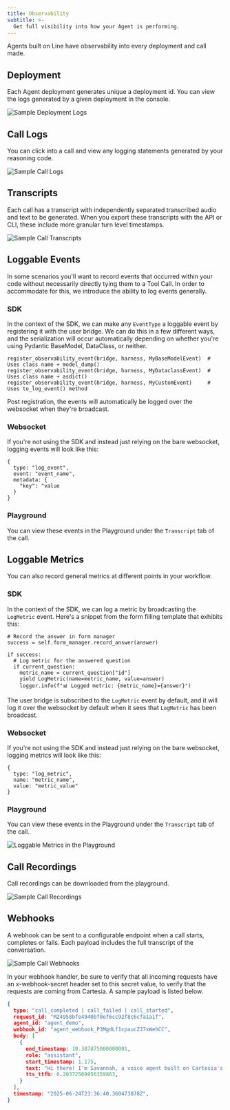 ```yaml
---
title: Observability
subtitle: >-
  Get full visibility into how your Agent is performing.
---
```


Agents built on Line have observability into every deployment and call made.


## Deployment 
Each Agent deployment generates unique a deployment id. You can view the logs generated by a given deployment in the console.

<Frame>
  <img src="/assets/images/agents/deployment_logs.png" alt="Sample Deployment Logs"/>
</Frame>

## Call Logs
You can click into a call and view any logging statements generated by your reasoning code. 

<Frame>
  <img src="/assets/images/agents/call-logs.png" alt="Sample Call Logs"/>
</Frame>

## Transcripts
Each call has a transcript with independently separated transcribed audio and text to be generated. When you export these
transcripts with the API or CLI, these include more granular turn level timestamps.


<Frame>
  <img src="/assets/images/agents/call-transcripts.png" alt="Sample Call Transcripts"/>
</Frame>

## Loggable Events
In some scenarios you'll want to record events that occurred within your code without necessarily directly tying them to a Tool Call. 
In order to accommodate for this, we introduce the ability to log events generally.


### SDK
In the context of the SDK, we can make any `EventType` a loggable event by registering it with the user bridge. 
We can do this in a few different ways, and the serialization will occur automatically depending on whether you're
using Pydantic BaseModel, DataClass, or neither.
```
register_observability_event(bridge, harness, MyBaseModelEvent)  # Uses class name + model_dump()
register_observability_event(bridge, harness, MyDataclassEvent)  # Uses class name + asdict()
register_observability_event(bridge, harness, MyCustomEvent)     # Uses to_log_event() method
```

Post registration, the events will automatically be logged over the websocket when they're broadcast.


### Websocket
If you're not using the SDK and instead just relying on the bare websocket, logging events will look like this:
```
{
  type: "log_event",
  event: "event_name",
  metadata: {
    "key": "value
  }
}
```

### Playground
You can view these events in the Playground under the `Transcript` tab of the call.


## Loggable Metrics
You can also record general metrics at different points in your workflow.


### SDK
In the context of the SDK, we can log a metric by broadcasting the `LogMetric` event.
Here's a snippet from the form filling template that exhibits this:
```
# Record the answer in form manager
success = self.form_manager.record_answer(answer)

if success:
  # Log metric for the answered question
  if current_question:
    metric_name = current_question["id"]
    yield LogMetric(name=metric_name, value=answer)
    logger.info(f"📊 Logged metric: {metric_name}={answer}")
```

The user bridge is subscribed to the `LogMetric` event by default, and it will
log it over the websocket by default when it sees that `LogMetric` has been broadcast.


### Websocket
If you're not using the SDK and instead just relying on the bare websocket, logging metrics will look like this:
```
{
  type: "log_metric",
  name: "metric_name",
  value: "metric_value"
}
```

### Playground
You can view these events in the Playground under the `Transcript` tab of the call.

<Frame>
  <img src="/assets/images/agents/playground-loggable-metrics.png" alt="Loggable Metrics in the Playground"/>
</Frame>


## Call Recordings
Call recordings can be downloaded from the playground.

<Frame>
  <img src="/assets/images/agents/call-recordings.png" alt="Sample Call Recordings"/>
</Frame>


## Webhooks

A webhook can be sent to a configurable endpoint when a call starts, completes or fails. Each payload includes the full
transcript of the conversation.

<Frame>
  <img src="/assets/images/agents/webhooks.png" alt="Sample Call Webhooks"/>
</Frame>

In your webhook handler, be sure to verify that all incoming requests have an x-webhook-secret header set to this secret
value, to verify that the requests are coming from Cartesia. A sample payload is listed below.

```json
{
  type: "call_completed | call_failed | call_started",
  request_id: "MZ4958bfe4940bf0ef6cc92f8c6cfa1a1f",
  agent_id: "agent_demo",
  webhook_id: "agent_webhook_P3MgdLf1cpaucZJ7xWehCC",
  body: [
    {
      end_timestamp: 10.387875000000001,
      role: "assistant",
      start_timestamp: 1.175,
      text: "Hi there! I'm Savannah, a voice agent built on Cartesia's new Voice Agents platform. Who do I have the pleasure of speaking with today?",
      tts_ttfb: 0.20372509956359863,
    }
  ],
  timestamp: "2025-06-24T23:36:40.360473878Z",
}
```

